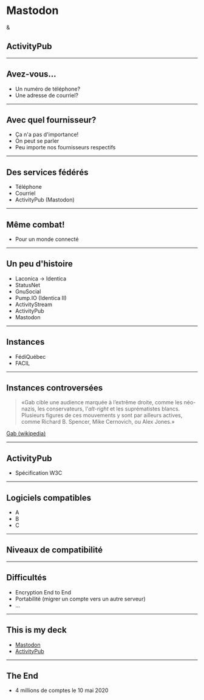 <Head>
  <title>Mastodon, mais encore?</title>
</Head>

# Mastodon
&
## ActivityPub


---

## Avez-vous...

<Steps>

* Un numéro de téléphone?
* Une adresse de courriel?

</Steps>

---



## Avec quel fournisseur?

* Ça n'a pas d'importance!
* On peut se parler
* Peu importe nos fournisseurs respectifs


---


## Des services fédérés

* Téléphone
* Courriel
* ActivityPub (Mastodon)

---

## Même combat!

* Pour un monde connecté

---

## Un peu d'histoire

* Laconica -> Identica
* StatusNet
* GnuSocial
* Pump.IO (Identica II)
* ActivityStream
* ActivityPub
* Mastodon

---

## Instances

* FédiQuébec
* FACIL



---

## Instances controversées

> «Gab cible une audience marquée à l’extrême droite, comme les néo-nazis, les conservateurs, l'*alt-right* et les suprématistes blancs. Plusieurs figures de ces mouvements y sont par ailleurs actives, comme Richard B. Spencer, Mike Cernovich, ou Alex Jones.»

[Gab (wikipedia)]

---

## ActivityPub

* Spécification W3C


---

## Logiciels compatibles

* A
* B
* C


---

## Niveaux de compatibilité


---

## Difficultés

* Encryption End to End
* Portabilité (migrer un compte vers un autre serveur)
* ...

---

## This is my deck

* [Mastodon]
* [ActivityPub]

---

## The End

* 4 millions de comptes le 10 mai 2020

[Mastodon]: <https://joinmastodon.org/>
[ActivityPub]: <https://activitypub.rocks/>
[FédiQuébec]: <https://mastodon.fedi.quebec/>
[FACIL]: <https://jasette.facil.services/>
[Laconica, ou comment communiquer un p'tit peu, mais souvent]: <https://www.youtube.com/watch?v=XDmS5qV-cKY>
[12e anniveraire]: <https://fediverse.party/en/post/fediverse-12-years-in-2020>
[GNU social]: <https://www.gnu.org/software/social/>
[4 millons]: <https://bitcoinhackers.org/@mastodonusercount/104143808816528050>
[MS]: <https://mastodon.social/>
[MS2]: <https://mastodon.online/about>
[Pick]: <https://instances.social/>
[Gab]: <https://gab.com/>
[Gab (wikipedia)]: <https://fr.wikipedia.org/wiki/Gab_(r%C3%A9seau_social)>
